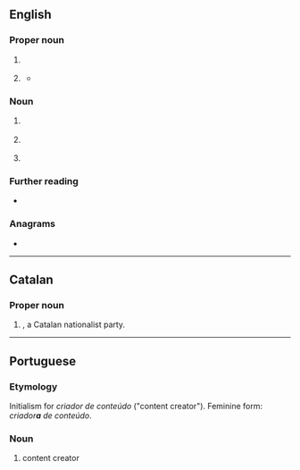 {{also|cdc}}
==English==

===Proper noun===
{{en-proper-noun}}

# {{lb|en|business}} {{w|lang=en|Control Data Corporation}}
# {{lb|en|medical}} {{initialism of|en|[[center|Center]] [[for]] [[disease|Disease]] [[control|Control]]}} {{q|U.S. federal CDC}}
#* {{quote-book|en|title=The Aging Brain|author=Timothy R. Jennings|year=2018|ISBN=9780801075223|page=64-65
|passage=A 2009 multistate '''CDC''' survey off over seventy thousand adults found that more than 35 percent of people slept fewer than seven hours per night.}}

===Noun===
{{en-noun}}

# {{lb|en|computing}} {{w|Connected Device Configuration}}
# {{lb|en|computing}} {{w|Change data capture}}
# {{lb|en|medical}} {{initialism of|en|[[centre]] [[for]] [[disease]] [[control]]}}

===Further reading===
* {{pedia}}

===Anagrams===
* {{anagrams|en|a=ccd|CCD|DCC|cc'd}}

----

==Catalan==
{{wikipedia|lang=ca}}

===Proper noun===
{{head|ca|proper noun}}

# {{lb|ca|politics|initialism}} {{initialism of|ca|{{w|Convergència Democràtica de Catalunya}}|nodot=1}}, a Catalan nationalist party.

----

==Portuguese==

===Etymology===
Initialism for ''criador de conteúdo'' ("content creator"). Feminine form: ''criador'''a''' de conteúdo''.

===Noun===
{{pt-noun|m-f|CDCs|old=1}}

# {{lb|pt|internet|initialism}} content creator {{gloss|forum or page editor}}